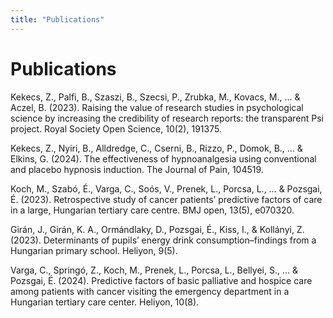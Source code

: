 ```yaml
---
title: "Publications"
---
```


# Publications

Kekecs, Z., Palfi, B., Szaszi, B., Szecsi, P., Zrubka, M., Kovacs, M., ... & Aczel, B. (2023). Raising the value of research studies in psychological science by increasing the credibility of research reports: the transparent Psi project. Royal Society Open Science, 10(2), 191375.

Kekecs, Z., Nyiri, B., Alldredge, C., Cserni, B., Rizzo, P., Domok, B., ... & Elkins, G. (2024). The effectiveness of hypnoanalgesia using conventional and placebo hypnosis induction. The Journal of Pain, 104519.

Koch, M., Szabó, É., Varga, C., Soós, V., Prenek, L., Porcsa, L., ... & Pozsgai, É. (2023). Retrospective study of cancer patients’ predictive factors of care in a large, Hungarian tertiary care centre. BMJ open, 13(5), e070320.

Girán, J., Girán, K. A., Ormándlaky, D., Pozsgai, É., Kiss, I., & Kollányi, Z. (2023). Determinants of pupils' energy drink consumption–findings from a Hungarian primary school. Heliyon, 9(5).


Varga, C., Springó, Z., Koch, M., Prenek, L., Porcsa, L., Bellyei, S., ... & Pozsgai, É. (2024). Predictive factors of basic palliative and hospice care among patients with cancer visiting the emergency department in a Hungarian tertiary care center. Heliyon, 10(8).


